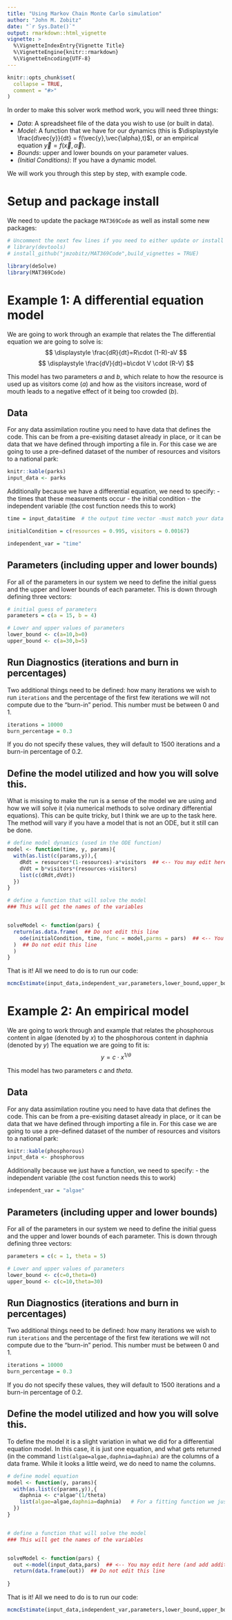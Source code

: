 ```yaml
---
title: "Using Markov Chain Monte Carlo simulation"
author: "John M. Zobitz"
date: "`r Sys.Date()`"
output: rmarkdown::html_vignette
vignette: >
  %\VignetteIndexEntry{Vignette Title}
  %\VignetteEngine{knitr::rmarkdown}
  %\VignetteEncoding{UTF-8}
---
```


```r
knitr::opts_chunk$set(
  collapse = TRUE,
  comment = "#>"
)
```

In order to make this solver work method work, you will need three things:


- _Data_: A spreadsheet file of the data you wish to use (or built in data).
- _Model_: A function that we have for our dynamics (this is $\displaystyle \frac{d\vec{y}}{dt} = f(\vec{y},\vec{\alpha},t)$), or an empirical equation $\vec{y}=f(\vec{x},\vec{\alpha})$.
- _Bounds_: upper and lower bounds on your parameter values.
- _(Initial Conditions)_: If you have a dynamic model.


We will work you through this step by step, with example code.

# Setup and package install
We need to update the package `MAT369Code` as well as install some new packages:
```r
# Uncomment the next few lines if you need to either update or install the MAT 369 Code
# library(devtools)
# install_github("jmzobitz/MAT369Code",build_vignettes = TRUE)

library(deSolve)
library(MAT369Code)

```


# Example 1: A differential equation model
We are going to work through an example that relates the 
The differential equation we are going to solve is:
$$ \displaystyle \frac{dR}{dt}=R\cdot (1-R)-aV $$
$$ \displaystyle \frac{dV}{dt}=b\cdot V \cdot (R-V) $$

This model has two parameters $a$ and $b$, which relate to how the resource is used up as visitors come ($a$) and how as the visitors increase, word of mouth leads to a negative effect of it being too crowded ($b$).




## Data
For any data assimilation routine you need to have data that defines the code.  This can be from a pre-exisiting dataset already in place, or it can be data that we have defined through importing a file in.  For this case we are going to use a pre-defined dataset of the number of resources and visitors to a national park:
```r
knitr::kable(parks)
input_data <- parks
```

Additionally because we have a differential equation, we need to specify:
- the times that these measurements occur
- the initial condition
- the independent variable (the cost function needs this to work)

```r
time = input_data$time  # the output time vector -must match your data for ODE model

initialCondition = c(resources = 0.995, visitors = 0.00167)

independent_var = "time"

```

## Parameters (including upper and lower bounds)

For all of the parameters in our system we need to define the initial guess and the upper and lower bounds of each parameter.  This is down through defining three vectors:

```r
# initial guess of parameters
parameters = c(a = 15, b = 4)

# Lower and upper values of parameters
lower_bound <- c(a=10,b=0)
upper_bound <- c(a=30,b=5)
```


## Run Diagnostics (iterations and burn in percentages)
Two additional things need to be defined: how many iterations we wish to run `iterations` and the percentage of the first few iterations we will not compute due to the "burn-in" period.  This number must be between 0 and 1.  


```r
iterations = 10000
burn_percentage = 0.3
```

If you do not specify these values, they will default to 1500 iterations and a burn-in percentage of 0.2.



## Define the model utilized and how you will solve this.  
What is missing to make the run is a sense of the model we are using and how we will solve it (via numerical methods to solve ordinary differential equations).  This can be quite tricky, but I think we are up to the task here.  The method will vary if you have a model that is not an ODE, but it still can be done.


```r
# define model dynamics (used in the ODE function) 
model <- function(time, y, params){
  with(as.list(c(params,y)),{
    dRdt = resources*(1-resources)-a*visitors  ## <-- You may edit here (and add additional lines as necessary) 
    dVdt = b*visitors*(resources-visitors)
    list(c(dRdt,dVdt))
  })
}

# define a function that will solve the model
### This will get the names of the variables


solveModel <- function(pars) {
  return(as.data.frame(  ## Do not edit this line
    ode(initialCondition, time, func = model,parms = pars)  ## <-- You may edit here (and add additional lines as necessary)
  )  ## Do not edit this line
  )
}
```

That is it!  All we need to do is to run our code:

```r
mcmcEstimate(input_data,independent_var,parameters,lower_bound,upper_bound,iterations,burn_percentage) 
```

# Example 2: An empirical model
We are going to work through and example that relates the phosphorous content in algae (denoted by $x$) to the phosphorous content in daphnia (denoted by $y$)
The equation we are going to fit is:
$$ \displaystyle y = c \cdot x^{1/\theta} $$


This model has two parameters $c$ and $theta$.

## Data
For any data assimilation routine you need to have data that defines the code.  This can be from a pre-exisiting dataset already in place, or it can be data that we have defined through importing a file in.  For this case we are going to use a pre-defined dataset of the number of resources and visitors to a national park:
```r
knitr::kable(phosphorous)
input_data <- phosphorous
```


Additionally because we just have a function, we need to specify:
- the independent variable (the cost function needs this to work)

```r

independent_var = "algae"

```

## Parameters (including upper and lower bounds)

For all of the parameters in our system we need to define the initial guess and the upper and lower bounds of each parameter.  This is down through defining three vectors:

```r
parameters = c(c = 1, theta = 5)

# Lower and upper values of parameters
lower_bound <- c(c=0,theta=0)
upper_bound <- c(c=10,theta=30)

```


## Run Diagnostics (iterations and burn in percentages)
Two additional things need to be defined: how many iterations we wish to run `iterations` and the percentage of the first few iterations we will not compute due to the "burn-in" period.  This number must be between 0 and 1.  


```r
iterations = 10000
burn_percentage = 0.3
```

If you do not specify these values, they will default to 1500 iterations and a burn-in percentage of 0.2.



## Define the model utilized and how you will solve this.  
To define the model it is a slight variation in what we did for a differential equation model.  In this case, it is just one equation, and what gets returned (in the command `list(algae=algae,daphnia=daphnia)` are the columns of a data frame.  While it looks a little weird, we do need to name the columns.  


```r
# define model equation
model <- function(y, params){
  with(as.list(c(params,y)),{
    daphnia <- c*algae^(1/theta)
    list(algae=algae,daphnia=daphnia)   # For a fitting function we just need this
  })
}


# define a function that will solve the model
### This will get the names of the variables


solveModel <- function(pars) {
  out <-model(input_data,pars)  ## <-- You may edit here (and add additional lines as necessary)
  return(data.frame(out))  ## Do not edit this line
  
}
```

That is it!  All we need to do is to run our code:

```r
mcmcEstimate(input_data,independent_var,parameters,lower_bound,upper_bound,iterations,burn_percentage) 
```

